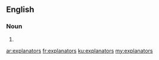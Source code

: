 ==English==

===Noun===
{{head|en}}

# {{plural of|explanator}}

[[ar:explanators]]
[[fr:explanators]]
[[ku:explanators]]
[[my:explanators]]
